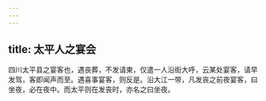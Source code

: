 ```yaml
---
---
---
```

title: 太平人之宴会
---



四川太平县之宴客也，遇丧葬，不发请柬，仅遣一人沿街大呼，云某处宴客，请早发驾，客即闻声而至。遇喜事宴客，则反是。沿大江一带，凡发丧之前夜宴客，曰坐夜，必在夜中。而太平则在发丧时，亦名之曰坐夜。